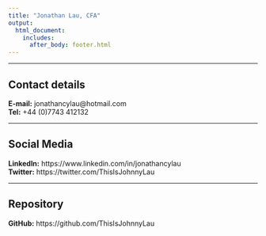 ```yaml
---
title: "Jonathan Lau, CFA"
output: 
  html_document:
    includes:
      after_body: footer.html
--- 
```

  
***  
  
## Contact details
**E-mail:** jonathancylau@hotmail.com  
**Tel:** +44 (0)7743 412132
  
  
***  
## Social Media
**LinkedIn:** https://www.linkedin.com/in/jonathancylau  
**Twitter:** https://twitter.com/ThisIsJohnnyLau  
  
  
***
  
## Repository
**GitHub:** https://github.com/ThisIsJohnnyLau  